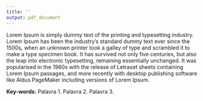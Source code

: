 ```yaml
---
title: ''
output: pdf_document
---
```


\begin{center}
\thispagestyle{empty}
\section*{\MakeUppercase{\textbf{ABSTRACT}}}
\end{center}

Lorem Ipsum is simply dummy text of the printing and typesetting industry. Lorem Ipsum has been the industry's standard dummy text ever since the 1500s, when an unknown printer took a galley of type and scrambled it to make a type specimen book. It has survived not only five centuries, but also the leap into electronic typesetting, remaining essentially unchanged. It was popularised in the 1960s with the release of Letraset sheets containing Lorem Ipsum passages, and more recently with desktop publishing software like Aldus PageMaker including versions of Lorem Ipsum.

**Key-words:** Palavra 1. Palavra 2. Palavra 3.
